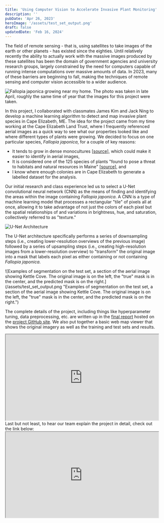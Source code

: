 ```yaml
---
title: 'Using Computer Vision to Accelerate Invasive Plant Monitoring'
description: ''
pubDate: 'Apr 26, 2023'
heroImage: '/assets/test_set_output.png'
draft: false
updatedDate: 'Feb 16, 2024'
---
```


The field of remote sensing - that is, using satellites to take images of the earth or other planets - has existed since the eighties. Until relatively recently the ability to actually work with the massive images produced by these satellites has been the domain of government agencies and university research groups, largely constrained by the need for computers capable of running intense computations over massive amounts of data. In 2023, many of these barriers are beginning to fall, making the techniques of remote sensing and computer vision accessible to a wider audience.

![Fallopia japonica growing near my home. The photo was taken in late April, roughly the same time of year that the images for this project were taken.](/assets/knotweed_spring.jpg "Fallopia japonica growing near my home. The photo was taken in late April, roughly the same time of year that the images for this project were taken.")

In this project, I collaborated with classmates James Kim and Jack Ning to develop a machine learning algorithm to detect and map invasive plant species in Cape Elizabeth, ME. The idea for the project came from my time working at the Cape Elizabeth Land Trust, where I frequently referenced aerial images as a quick way to see what our properties looked like and where different types of plants were growing. We decided to focus on one particular species, *Fallopia japonica*, for a couple of key reasons:

- It tends to grow in dense monocultures [[source](https://extension.umaine.edu/publications/wp-content/uploads/sites/52/2015/04/2511.pdf)], which could make it easier to identify in aerial images,
- It is considered one of the 125 species of plants "found to pose a threat to habitats and natural resources in Maine" [[source](https://www.maine.gov/dacf/mnap/features/invasive_plants/2019advisorylist_sciname.pdf)], and
- I know where enough colonies are in Cape Elizabeth to generate a labelled dataset for the analysis.

Our initial research and class experience led us to select a U-Net convolutional neural network (CNN) as the means of finding and identifying the areas within the image containing *Fallopia japonica*. A CNN is a type of machine learning model that processes a rectangular "tile" of pixels all at once, allowing it to take advantage of not just the colors of each pixel but the spatial relationships of and variations in brightness, hue, and saturation, collectively referred to as "texture." 

![U-Net Architecture](/assets/U_net.png "U-Net Architecture")

The U-Net architecture specifically performs a series of downsampling steps (i.e., creating lower-resolution overviews of the previous image) followed by a series of upsampling steps (i.e., creating high-resolution images from a lower-resolution overview) to "transform" the original image into a mask that labels each pixel as either containing or not containing *Fallopia japonica*.

![Examples of segmentation on the test set, a section of the aerial image showing Kettle Cove. The original image is on the left, the "true" mask is in the center, and the predicted mask is on the right.](/assets/test_set_output.png "Examples of segmentation on the test set, a section of the aerial image showing Kettle Cove. The original image is on the left, the "true" mask is in the center, and the predicted mask is on the right.")

The complete details of the project, including things like hyperparameter tuning, data preprocessing, etc. are written up in the [final report](https://github.com/PhilipMathieu/unet-orthoimagery/blob/main/Final%20Project%20Report.pdf) hosted on the [project GitHub site](https://github.com/PhilipMathieu/unet-orthoimagery).  We also put together a basic web map viewer that shows the original imagery as well as the training and test sets and results.

<iframe src="https://pmathieu.maps.arcgis.com/apps/instant/imageryviewer/index.html?appid=1d0485855e0a4505a2ed2f4620767c9b&locale=en" style="width: 100%; aspect-ratio: 16/9;"></iframe>
Last but not least, to hear our team explain the project in detail, check out the link below:

<iframe src="https://www.youtube.com/embed/7JHhMM3SsUo?si=5m2JCDWzpDYnOdN6" title="" allowfullscreen style="width: 100%; aspect-ratio: 16/9;"></iframe>
